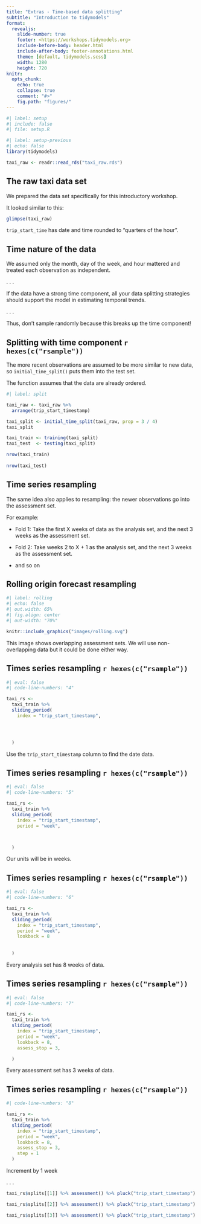 ```yaml
---
title: "Extras - Time-based data splitting"
subtitle: "Introduction to tidymodels"
format:
  revealjs: 
    slide-number: true
    footer: <https://workshops.tidymodels.org>
    include-before-body: header.html
    include-after-body: footer-annotations.html
    theme: [default, tidymodels.scss]
    width: 1280
    height: 720
knitr:
  opts_chunk: 
    echo: true
    collapse: true
    comment: "#>"
    fig.path: "figures/"
---
```


```r
#| label: setup
#| include: false
#| file: setup.R
```

```r
#| label: setup-previous
#| echo: false
library(tidymodels)

taxi_raw <- readr::read_rds("taxi_raw.rds")
```

## The raw taxi data set

We prepared the data set specifically for this introductory workshop. 

It looked similar to this:

```r
glimpse(taxi_raw)
```

:::notes
`trip_start_time` has date and time rounded to "quarters of the hour".
::::


## Time nature of the data

We assumed only the month, day of the week, and hour mattered and treated each observation as independent.

. . . 

If the data have a strong time component, all your data splitting strategies should support the model in estimating temporal trends.

. . .

Thus, don't sample randomly because this breaks up the time component!


## Splitting with time component `r hexes(c("rsample"))`

The more recent observations are assumed to be more similar to new data, so `initial_time_split()` puts them into the test set. 

The function assumes that the data are already ordered.

```r
#| label: split

taxi_raw <- taxi_raw %>%
  arrange(trip_start_timestamp)

taxi_split <- initial_time_split(taxi_raw, prop = 3 / 4)
taxi_split

taxi_train <- training(taxi_split)
taxi_test  <- testing(taxi_split)

nrow(taxi_train)
 
nrow(taxi_test)
```

## Time series resampling 

The same idea also applies to resampling: the newer observations go into the assessment set.

For example:

* Fold 1: Take the first X weeks of data as the analysis set, and the next 3 weeks as the assessment set.

* Fold 2: Take weeks 2 to X + 1 as the analysis set, and the next 3 weeks as the assessment set.

* and so on

## Rolling origin forecast resampling 

```r
#| label: rolling
#| echo: false
#| out.width: 65%
#| fig.align: center
#| out-width: "70%"

knitr::include_graphics("images/rolling.svg")
```

:::notes
This image shows overlapping assessment sets. We will use non-overlapping data but it could be done either way.
:::

## Times series resampling  `r hexes(c("rsample"))`

```r
#| eval: false
#| code-line-numbers: "4"

taxi_rs <-
  taxi_train %>%
  sliding_period(
    index = "trip_start_timestamp",  




  )
```

Use the `trip_start_timestamp` column to find the date data. 

## Times series resampling  `r hexes(c("rsample"))`

```r
#| eval: false
#| code-line-numbers: "5"

taxi_rs <-
  taxi_train %>%
  sliding_period(
    index = "trip_start_timestamp",  
    period = "week",



  )
```

Our units will be in weeks. 

## Times series resampling  `r hexes(c("rsample"))`

```r
#| eval: false
#| code-line-numbers: "6"

taxi_rs <-
  taxi_train %>%
  sliding_period(
    index = "trip_start_timestamp",  
    period = "week",
    lookback = 8
    
    
  )
```

Every analysis set has 8 weeks of data.

## Times series resampling  `r hexes(c("rsample"))`

```r
#| eval: false
#| code-line-numbers: "7"

taxi_rs <-
  taxi_train %>%
  sliding_period(
    index = "trip_start_timestamp",  
    period = "week",
    lookback = 8,
    assess_stop = 3,

  )
```

Every assessment set has 3 weeks of data.

## Times series resampling  `r hexes(c("rsample"))`

```r
#| code-line-numbers: "8"

taxi_rs <-
  taxi_train %>%
  sliding_period(
    index = "trip_start_timestamp",  
    period = "week",
    lookback = 8,
    assess_stop = 3,
    step = 1
  )
```

Increment by 1 week

. . .

```r
taxi_rs$splits[[1]] %>% assessment() %>% pluck("trip_start_timestamp") %>% range()

taxi_rs$splits[[2]] %>% assessment() %>% pluck("trip_start_timestamp") %>% range()

taxi_rs$splits[[3]] %>% assessment() %>% pluck("trip_start_timestamp") %>% range()
```
